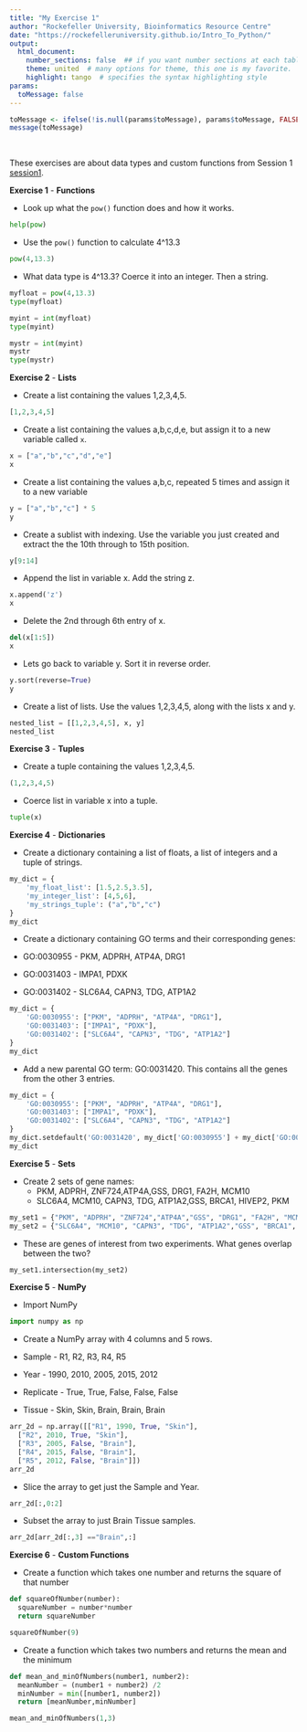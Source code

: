 ```yaml
---
title: "My Exercise 1"
author: "Rockefeller University, Bioinformatics Resource Centre"
date: "https://rockefelleruniversity.github.io/Intro_To_Python/"
output: 
  html_document:
    number_sections: false  ## if you want number sections at each table header
    theme: united  # many options for theme, this one is my favorite.
    highlight: tango  # specifies the syntax highlighting style
params:
  toMessage: false    
---
```


```r
toMessage <- ifelse(!is.null(params$toMessage), params$toMessage, FALSE)
message(toMessage)
```


<p>&nbsp;</p>
These exercises are about data types and custom functions from Session 1 [session1](https://rockefelleruniversity.github.io/Intro_To_Python/). 


**Exercise 1** - **Functions**

- Look up what the `pow()` function does and how it works.

```python
help(pow)

```

- Use the `pow()` function to calculate 4^13.3

```python
pow(4,13.3)

```

- What data type is 4^13.3? Coerce it into an integer. Then a string. 

```python
myfloat = pow(4,13.3)
type(myfloat)

```

```python
myint = int(myfloat)
type(myint)

```

```python
mystr = int(myint)
mystr
type(mystr)

```



**Exercise 2** - **Lists**

- Create a list containing the values 1,2,3,4,5.

```python
[1,2,3,4,5]

```

- Create a list containing the values a,b,c,d,e, but assign it to a new variable called `x`.

```python
x = ["a","b","c","d","e"]
x
```

- Create a list containing the values a,b,c, repeated 5 times and assign it to a new variable

```python
y = ["a","b","c"] * 5
y
```

- Create a sublist with indexing. Use the variable you just created and extract the the 10th through to 15th position.

```python
y[9:14]
```

- Append the list in variable x. Add the string z.
```python
x.append('z')
x
```

- Delete the 2nd through 6th entry of x.
```python
del(x[1:5])
x
```

- Lets go back to variable y. Sort it in reverse order.
```python
y.sort(reverse=True)
y
```

- Create a list of lists. Use the values 1,2,3,4,5, along with the lists x and y. 

```python
nested_list = [[1,2,3,4,5], x, y]
nested_list
```


**Exercise 3** - **Tuples**

- Create a tuple containing the values 1,2,3,4,5.

```python
(1,2,3,4,5)

```


- Coerce list in variable x into a tuple.

```python
tuple(x)

```

**Exercise 4** - **Dictionaries**

- Create a dictionary containing a list of floats, a list of integers and a tuple of strings.

```python

my_dict = {
    'my_float_list': [1.5,2.5,3.5],
    'my_integer_list': [4,5,6],
    'my_strings_tuple': ("a","b","c")
}
my_dict

```

- Create a dictionary containing GO terms and their corresponding genes:

* GO:0030955 - PKM, ADPRH, ATP4A, DRG1
* GO:0031403 - IMPA1, PDXK
* GO:0031402 - SLC6A4, CAPN3, TDG, ATP1A2

```python

my_dict = {
    'GO:0030955': ["PKM", "ADPRH", "ATP4A", "DRG1"],
    'GO:0031403': ["IMPA1", "PDXK"],
    'GO:0031402': ["SLC6A4", "CAPN3", "TDG", "ATP1A2"]
}
my_dict

```

- Add a new parental GO term: GO:0031420. This contains all the genes from the other 3 entries.  

```python

my_dict = {
    'GO:0030955': ["PKM", "ADPRH", "ATP4A", "DRG1"],
    'GO:0031403': ["IMPA1", "PDXK"],
    'GO:0031402': ["SLC6A4", "CAPN3", "TDG", "ATP1A2"]
}
my_dict.setdefault('GO:0031420', my_dict['GO:0030955'] + my_dict['GO:0031403'] + my_dict['GO:0031402'])
my_dict
```

**Exercise 5** - **Sets**

- Create 2 sets of gene names: 
  - PKM, ADPRH, ZNF724,ATP4A,GSS, DRG1, FA2H, MCM10
  - SLC6A4, MCM10, CAPN3, TDG, ATP1A2,GSS, BRCA1, HIVEP2, PKM

```python

my_set1 = {"PKM", "ADPRH", "ZNF724","ATP4A","GSS", "DRG1", "FA2H", "MCM10"}
my_set2 = {"SLC6A4", "MCM10", "CAPN3", "TDG", "ATP1A2","GSS", "BRCA1", "HIVEP2", "PKM"}

```

- These are genes of interest from two experiments. What genes overlap between the two?

```python

my_set1.intersection(my_set2) 

```


**Exercise 5** - **NumPy**

- Import NumPy

```python

import numpy as np

```

- Create a NumPy array with 4 columns and 5 rows.

* Sample - R1, R2, R3, R4, R5
* Year - 1990, 2010, 2005, 2015, 2012
* Replicate - True, True, False, False, False
* Tissue - Skin, Skin, Brain, Brain, Brain

```python

arr_2d = np.array([["R1", 1990, True, "Skin"],
  ["R2", 2010, True, "Skin"], 
  ["R3", 2005, False, "Brain"],
  ["R4", 2015, False, "Brain"],
  ["R5", 2012, False, "Brain"]])
arr_2d

```

- Slice the array to get just the Sample and Year.

```python

arr_2d[:,0:2]

```

- Subset the array to just Brain Tissue samples. 

```python

arr_2d[arr_2d[:,3] =="Brain",:]

```

**Exercise 6** - **Custom Functions**

- Create a function which takes one number and returns the square of that number

```python

def squareOfNumber(number):
  squareNumber = number*number
  return squareNumber

squareOfNumber(9)

```

- Create a function which takes two numbers and returns the mean and the minimum

```python

def mean_and_minOfNumbers(number1, number2):
  meanNumber = (number1 + number2) /2
  minNumber = min([number1, number2])
  return [meanNumber,minNumber]

mean_and_minOfNumbers(1,3)
```


